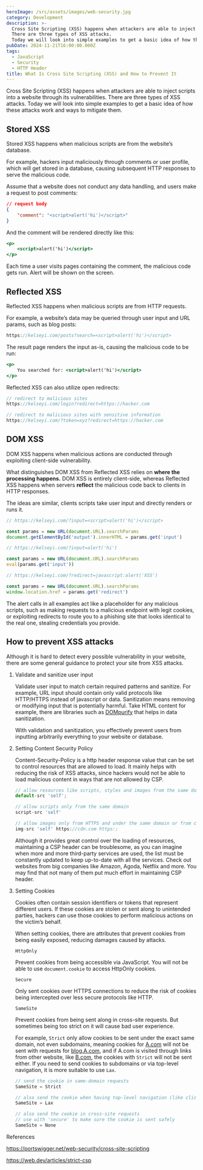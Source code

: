 ```yaml
---
heroImage: /src/assets/images/web-security.jpg
category: Development
description: >-
  Cross Site Scripting (XSS) happens when attackers are able to inject scripts into a website through its vulnerabilities. 
  There are three types of XSS attacks. 
  Today we will look into simple examples to get a basic idea of how these attacks work and ways to mitigate them.
pubDate: 2024-11-21T16:00:00.000Z
tags:
  - JavaScript
  - Security
  - HTTP Header
title: What Is Cross Site Scripting (XSS) and How to Prevent It
---
```


Cross Site Scripting (XSS) happens when attackers are able to inject scripts into a website through its vulnerabilities. There are three types of XSS attacks. Today we will look into simple examples to get a basic idea of how these attacks work and ways to mitigate them.

## Stored XSS

Stored XSS happens when malicious scripts are from the website’s database.

For example, hackers input maliciously through comments or user profile, which will get stored in a database, causing subsequent HTTP responses to serve the malicious code.

Assume that a website does not conduct any data handling, and users make a request to post comments:

```json
// request body
{
	"comment": "<script>alert('hi')</script>"
}
```

And the comment will be rendered directly like this:

```jsx
<p>
	<script>alert('hi')</script>
</p>
```

Each time a user visits pages containing the comment, the malicious code gets run. Alert will be shown on the screen.

## Reflected XSS

Reflected XSS happens when malicious scripts are from HTTP requests.

For example, a website’s data may be queried through user input and URL params, such as blog posts:

```jsx
https://kelseyi.com/posts?search=<script>alert('hi')</script>
```

The result page renders the input as-is, causing the malicious code to be run:

```jsx
<p>
	You searched for: <script>alert('hi')</script>
</p>
```

Reflected XSS can also utilize open redirects:

```jsx
// redirect to malicious sites
https://kelseyi.com/login?redirect=https://hacker.com

// redirect to malicious sites with sensitive information
https://kelseyi.com/?token=xyz?redirect=https://hacker.com
```

## DOM XSS

DOM XSS happens when malicious actions are conducted through exploiting client-side vulnerability.

What distinguishes DOM XSS from Reflected XSS relies on **where the processing happens.** DOM XSS is entirely client-side, whereas Reflected XSS happens when servers **reflect** the malicious code back to clients in HTTP responses.

The ideas are similar, clients scripts take user input and directly renders or runs it.

```jsx
// https://kelseyi.com/?input=<script>alert('hi')</script>

const params = new URL(document.URL).searchParams
document.getElementById('output').innerHTML = params.get('input')
```

```jsx
// https://kelseyi.com/?input=alert('hi')

const params = new URL(document.URL).searchParams
eval(params.get('input'))
```

```jsx
// https://kelseyi.com/?redirect=javascript:alert('XSS')

const params = new URL(document.URL).searchParams
window.location.href = params.get('redirect')
```

The alert calls in all examples act like a placeholder for any malicious scripts, such as making requests to a malicious endpoint with legit cookies, or exploiting redirects to route you to a phishing site that looks identical to the real one, stealing credentials you provide.

## How to prevent XSS attacks

Although it is hard to detect every possible vulnerability in your website, there are some general guidance to protect your site from XSS attacks.

1. Validate and sanitize user input

   Validate user input to match certain required patterns and sanitize. For example, URL input should contain only valid protocols like HTTP/HTTPS instead of javascript or data. Sanitization means removing or modifying input that is potentially harmful. Take HTML content for example, there are libraries such as [DOMpurify](https://github.com/cure53/DOMPurify) that helps in data sanitization.

   With validation and sanitization, you effectively prevent users from inputting arbitrarily everything to your website or database.

2. Setting Content Security Policy

   Content-Security-Policy is a http header response value that can be set to control resources that are allowed to load. It mainly helps with reducing the risk of XSS attacks, since hackers would not be able to load malicious content in ways that are not allowed by CSP.

   ```jsx
   // allow resources like scripts, styles and images from the same domain by defualt
   default-src 'self';

   // allow scripts only from the same domain
   script-src 'self'

   // allow images only from HTTPS and under the same domain or from cdn.com
   img-src 'self' https://cdn.com https:;
   ```

   Although it provides great control over the loading of resources, maintaining a CSP header can be troublesome, as you can imagine when more and more third-party services are used, the list must be constantly updated to keep up-to-date with all the services. Check out websites from big companies like Amazon, Agoda, Netflix and more. You may find that not many of them put much effort in maintaining CSP header.

3. Setting Cookies

   Cookies often contain session identifiers or tokens that represent different users. If these cookies are stolen or sent along to unintended parties, hackers can use those cookies to perform malicious actions on the victim’s behalf.

   When setting cookies, there are attributes that prevent cookies from being easily exposed, reducing damages caused by attacks.

   `HttpOnly`

   Prevent cookies from being accessible via JavaScript. You will not be able to use `document.cookie` to access HttpOnly cookies.

   `Secure`

   Only sent cookies over HTTPS connections to reduce the risk of cookies being intercepted over less secure protocols like HTTP.

   `SameSite`

   Prevent cookies from being sent along in cross-site requests. But sometimes being too strict on it will cause bad user experience.

   For example, `Strict` only allow cookies to be sent under the exact same domain, not even subdomains, meaning cookies for [A.com](http://A.com) will not be sent with requests for [blog.A.com](http://blog.A.com), and if A.com is visited through links from other website, like [B.com](http://B.com), the cookies with `Strict` will not be sent either. If you need to send cookies to subdomains or via top-level navigation, it is more suitable to use `Lax`.

   ```jsx
   // send the cookie in same-domain requests
   SameSite = Strict

   // also send the cookie when having top-level navigation (like clicking a link, enter a new url, redirect via js...)
   SameSite = Lax

   // also send the cookie in cross-site requests
   // use with 'secure' to make sure the cookie is sent safely
   SameSite = None
   ```

References

https://portswigger.net/web-security/cross-site-scripting

https://web.dev/articles/strict-csp
